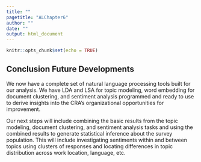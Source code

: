```yaml
---
title: ""
pagetitle: "ALChapter6"
author: ""
date: ""
output: html_document
---
```


```r
knitr::opts_chunk$set(echo = TRUE)
```

## Conclusion Future Developments

We now have a complete set of natural language processing tools built for our analysis. We have LDA and LSA for topic modeling, word embedding for document clustering, and sentiment analysis programmed and ready to use to derive insights into the CRA's organizational opportunities for improvement.

Our next steps will include combining the basic results from the topic modeling, document clustering, and sentiment analysis tasks and using the combined results to generate statistical inference about the survey population. This will include investigating sentiments within and between topics using clusters of responses and locating differences in topic distribution across work location, language, etc.